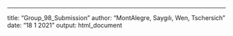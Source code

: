 ---
title: "Group_98_Submission"
author: "MontAlegre, Saygılı, Wen, Tschersich"
date: "18 1 2021"
output: html_document